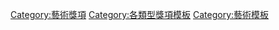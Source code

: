 [[Category:藝術獎項|Category:藝術獎項]]
[[Category:各類型獎項模板|Category:各類型獎項模板]]
[[Category:藝術模板|Category:藝術模板]]